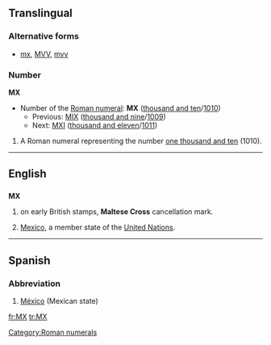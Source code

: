 ==Translingual==

===Alternative forms===
* [[mx]], [[MVV]], [[mvv]]

===Number===
'''MX'''
* Number of the [[Roman numeral]]: '''MX''' ([[thousand and ten]]/[[1010]])
** Previous: [[MIX]] ([[thousand and nine]]/[[1009]])
** Next: [[MXI]] ([[thousand and eleven]]/[[1011]])

# A Roman numeral representing the number [[one thousand and ten]] (1010).

[[Category:Roman numerals]]

----

==English==

==={{abbreviation}}===
'''MX'''

# {{philately}} on early British stamps, '''Maltese Cross''' cancellation mark.
# [[Mexico]], a member state of the [[United Nations]].

----

==Spanish==

===Abbreviation===
{{infl|es|abbreviation}}

# [[México]] (Mexican state)

[[fr:MX]]
[[tr:MX]]